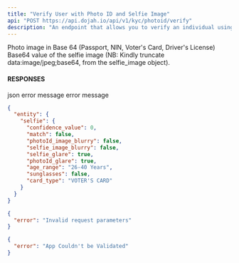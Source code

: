 ```yaml
---
title: "Verify User with Photo ID and Selfie Image"
api: "POST https://api.dojah.io/api/v1/kyc/photoid/verify"
description: "An endpoint that allows you to verify an individual using their selfie image and NIN"
---
```


<ParamField body="photoid_image" type="string" required>
 Photo image in Base 64 (Passport, NIN, Voter's Card, Driver's License)
</ParamField>


<ParamField body="selfie_image" type="string" required>
 Base64 value of the selfie image (NB: Kindly truncate data:image/jpeg;base64, from the selfie_image object).
</ParamField>


<ParamField body="last_name" type="string" >
</ParamField>

<ParamField body="first_name" type="string" >
 </ParamField>





#### RESPONSES

<ResponseField name="200" type="json">
 json
</ResponseField>

<ResponseField name="400" type="Object">
  <Expandable title="properties">
    <ResponseField name="error" type="string">
      error message
    </ResponseField>

  </Expandable>
</ResponseField>

<ResponseField name="401" type="Object">
  <Expandable title="properties">
    <ResponseField name="error" type="string">
      error message
    </ResponseField>

  </Expandable>
</ResponseField>


<ResponseExample>

```json 200
{
  "entity": {
    "selfie": {
      "confidence_value": 0,
      "match": false,
      "photoId_image_blurry": false,
      "selfie_image_blurry": false,
      "selfie_glare": true,
      "photoId_glare": true,
      "age_range": "26-40 Years",
      "sunglasses": false,
      "card_type": "VOTER'S CARD"
    }
  }
}
```

```json 400
{
  "error": "Invalid request parameters"
}
```

```json 401
{
  "error": "App Couldn't be Validated"
}
```


</ResponseExample>